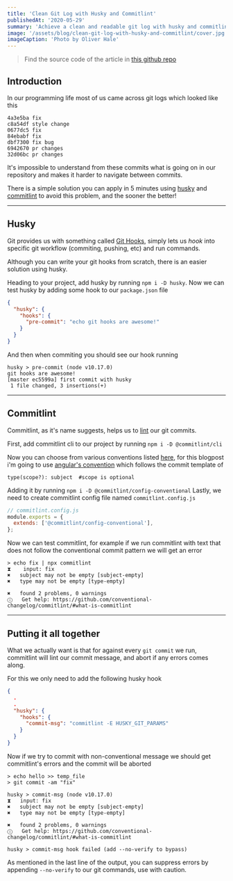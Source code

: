 ```yaml
---
title: 'Clean Git Log with Husky and Commitlint'
publishedAt: '2020-05-29'
summary: 'Achieve a clean and readable git log with husky and commitlint'
image: '/assets/blog/clean-git-log-with-husky-and-commitlint/cover.jpg'
imageCaption: 'Photo by Oliver Hale'
---
```


> Find the source code of the article in [this github repo](https://github.com/talohana/husky-commitlint-blogpost)

## Introduction

In our programming life most of us came across git logs which looked like this

```text
4a3e5ba fix
c8a54df style change
0677dc5 fix
84ebabf fix
dbf7300 fix bug
6942670 pr changes
32d06bc pr changes
```

It's impossible to understand from these commits what is going on
in our repository and makes it harder to navigate between commits.

There is a simple solution you can apply in 5 minutes using [husky](https://github.com/typicode/husky)
and [commitlint](https://github.com/conventional-changelog/commitlint) to avoid this problem, and the sooner the better!

---

## Husky

Git provides us with something called [Git Hooks](https://git-scm.com/book/en/v2/Customizing-Git-Git-Hooks),
simply lets us _hook_ into specific git workflow (commiting, pushing, etc) and run commands.

Although you can write your git hooks from scratch, there is an easier solution using husky.

Heading to your project, add husky by running `npm i -D husky`.
Now we can test husky by adding some hook to our `package.json` file

```json
{
  "husky": {
    "hooks": {
      "pre-commit": "echo git hooks are awesome!"
    }
  }
}
```

And then when commiting you should see our hook running

```text
husky > pre-commit (node v10.17.0)
git hooks are awesome!
[master ec5599a] first commit with husky
 1 file changed, 3 insertions(+)
```

---

## Commitlint

Commitlint, as it's name suggests, helps us to [lint](<https://en.wikipedia.org/wiki/Lint_(software)>) our git commits.

First, add commitlint cli to our project by running `npm i -D @commitlint/cli`

Now you can choose from various conventions listed [here](https://github.com/conventional-changelog/commitlint#shared-configuration), for this blogpost i'm going to use [angular's convention](https://github.com/angular/angular/blob/22b96b9/CONTRIBUTING.md#-commit-message-guidelines) which follows the commit template of

```text
type(scope?): subject  #scope is optional
```

Adding it by running `npm i -D @commitlint/config-conventional`
Lastly, we need to create commitlint config file named `commitlint.config.js`

```js
// commitlint.config.js
module.exports = {
  extends: ['@commitlint/config-conventional'],
};
```

Now we can test commitlint, for example if we run commitlint with text that does not follow the conventional commit pattern we will get an error

```shell
> echo fix | npx commitlint
⧗    input: fix
✖   subject may not be empty [subject-empty]
✖   type may not be empty [type-empty]

✖   found 2 problems, 0 warnings
ⓘ   Get help: https://github.com/conventional-changelog/commitlint/#what-is-commitlint
```

---

## Putting it all together

What we actually want is that for against every `git commit` we run, commitlint will lint our commit message, and abort if any errors comes along.

For this we only need to add the following husky hook

```json
{
  .
  .
  "husky": {
    "hooks": {
      "commit-msg": "commitlint -E HUSKY_GIT_PARAMS"
    }
  }
}
```

Now if we try to commit with non-conventional message we should get commitlint's errors and the commit will be aborted

```shell
> echo hello >> temp_file
> git commit -am "fix"

husky > commit-msg (node v10.17.0)
⧗   input: fix
✖   subject may not be empty [subject-empty]
✖   type may not be empty [type-empty]

✖   found 2 problems, 0 warnings
ⓘ   Get help: https://github.com/conventional-changelog/commitlint/#what-is-commitlint

husky > commit-msg hook failed (add --no-verify to bypass)
```

As mentioned in the last line of the output, you can suppress errors by appending `--no-verify` to our git commands, use with caution.
